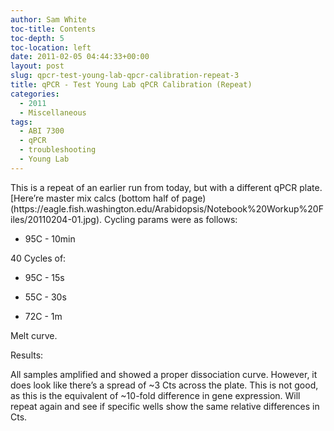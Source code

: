```yaml
---
author: Sam White
toc-title: Contents
toc-depth: 5
toc-location: left
date: 2011-02-05 04:44:33+00:00
layout: post
slug: qpcr-test-young-lab-qpcr-calibration-repeat-3
title: qPCR - Test Young Lab qPCR Calibration (Repeat)
categories:
  - 2011
  - Miscellaneous
tags:
  - ABI 7300
  - qPCR
  - troubleshooting
  - Young Lab
---
```


This is a repeat of an earlier run from today, but with a different qPCR plate. [Here're master mix calcs (bottom half of page)(https://eagle.fish.washington.edu/Arabidopsis/Notebook%20Workup%20Files/20110204-01.jpg). Cycling params were as follows:




    
  * 95C - 10min



40 Cycles of:




    
  * 95C - 15s

    
  * 55C - 30s

    
  * 72C - 1m



Melt curve.

Results:

All samples amplified and showed a proper dissociation curve. However, it does look like there's a spread of ~3 Cts across the plate. This is not good, as this is the equivalent of ~10-fold difference in gene expression. Will repeat again and see if specific wells show the same relative differences in Cts.
